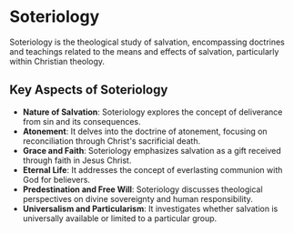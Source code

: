 # Soteriology

Soteriology is the theological study of salvation, encompassing doctrines and teachings related to the means and effects of salvation, particularly within Christian theology.

## Key Aspects of Soteriology

- **Nature of Salvation**: Soteriology explores the concept of deliverance from sin and its consequences.
- **Atonement**: It delves into the doctrine of atonement, focusing on reconciliation through Christ's sacrificial death.
- **Grace and Faith**: Soteriology emphasizes salvation as a gift received through faith in Jesus Christ.
- **Eternal Life**: It addresses the concept of everlasting communion with God for believers.
- **Predestination and Free Will**: Soteriology discusses theological perspectives on divine sovereignty and human responsibility.
- **Universalism and Particularism**: It investigates whether salvation is universally available or limited to a particular group.
